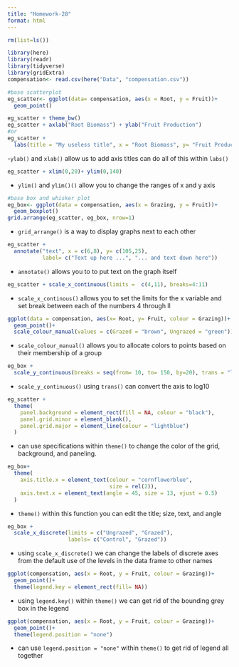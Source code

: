 ```yaml
---
title: "Homework-28"
format: html
---
```


```r
rm(list=ls())
```

```r
library(here)
library(readr)
library(tidyverse)
library(gridExtra)
compensation<- read.csv(here("Data", "compensation.csv"))
```

```r
#base scatterplot
eg_scatter<- ggplot(data= compensation, aes(x = Root, y = Fruit))+
  geom_point()

eg_scatter + theme_bw()
eg_scatter + axlab("Root Biomass") + ylab("Fruit Production") 
#or
eg_scatter +
  labs(title = "My useless title", x = "Root Biomass", y= "Fruit Production")

```
-`ylab()` and `xlab()` allow us to add axis titles can do all of this within `labs()`

```r
eg_scatter + xlim(0,20)+ ylim(0,140)
```
- `ylim()` and `ylim()()` allow you to change the ranges of x and y axis

```r
#base box and whisker plot
eg_box<- ggplot(data = compensation, aes(x = Grazing, y = Fruit))+
  geom_boxplot()
grid.arrange(eg_scatter, eg_box, nrow=1)
```

- `grid_arrange()` is a way to display graphs next to each other

```r
eg_scatter +
  annotate("text", x = c(6,8), y= c(105,25),
           label= c("Text up here ...", "... and text down here"))
```
- `annotate()` allows you to to put text on the graph itself

```r
eg_scatter + scale_x_continuous(limits =  c(4,11), breaks=4:11)
```
- `scale_x_continous()` allows you to set the limits for the x variable and set break between each of the numbers 4 through ll

```r
ggplot(data = compensation, aes(x= Root, y= Fruit, colour = Grazing))+
  geom_point()+
  scale_colour_manual(values = c(Grazed = "brown", Ungrazed = "green"))
```
- `scale_colour_manual()` allows you to allocate colors to points based on their membership of a group

```r
eg_box +
  scale_y_continuous(breaks = seq(from= 10, to= 150, by=20), trans = "log10")
```
- `scale_y_continuous()` using `trans()` can convert the axis to log10

```r
eg_scatter +
  theme(
    panel.background = element_rect(fill = NA, colour = "black"),
    panel.grid.minor = element_blank(),
    panel.grid.major = element_line(colour = "lightblue")
  )
```
- can use specifications within `theme()` to change the color of the grid, background, and paneling.

```r
eg_box+
  theme(
    axis.title.x = element_text(colour = "cornflowerblue",
                                size = rel(2)),
    axis.text.x = element_text(angle = 45, size = 13, vjust = 0.5)
  )
```
- `theme()` within this function you can edit the title; size, text, and angle

```r
eg_box +
  scale_x_discrete(limits = c("Ungrazed", "Grazed"),
                   labels= c("Control", "Grazed"))
```
- using `scale_x_discrete()` we can change the labels of discrete axes from the default use of the levels in the data frame to other names 

```r
ggplot(compensation, aes(x = Root, y = Fruit, colour = Grazing))+
  geom_point()+
  theme(legend.key = element_rect(fill= NA))
```
- using `legend.key()` within `theme()` we can get rid of the bounding grey box in the legend 

```r
ggplot(compensation, aes(x = Root, y = Fruit, colour = Grazing))+
  geom_point()+
  theme(legend.position = "none")

```
- can use `legend.position = "none"` within `theme()` to get rid of legend all together
